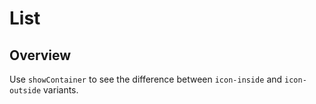

<Meta of={OrderedListStories} />

# List

## Overview

Use `showContainer` to see the difference between `icon-inside` and `icon-outside` variants.

<Canvas>
  <Story of={OrderedListStories.OrderedList} />
</Canvas>

<Controls />

